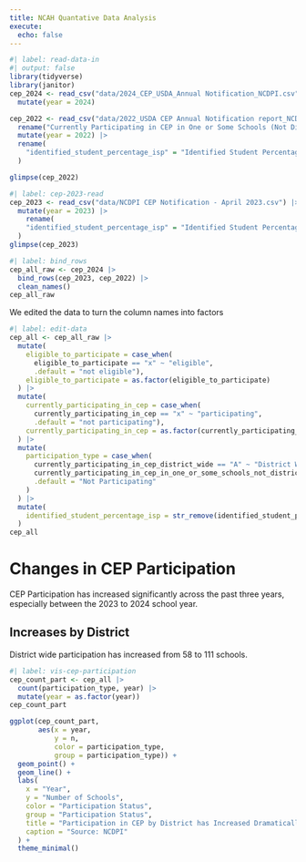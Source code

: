 ```yaml
---
title: NCAH Quantative Data Analysis
execute: 
  echo: false
---
```


```r
#| label: read-data-in
#| output: false
library(tidyverse)
library(janitor)
cep_2024 <- read_csv("data/2024_CEP_USDA_Annual Notification_NCDPI.csv") |> 
  mutate(year = 2024)

cep_2022 <- read_csv("data/2022_USDA CEP Annual Notification report_NCDPI.csv") |> 
  rename("Currently Participating in CEP in One or Some Schools (Not District-wide)" = "Currently Participating in CEP in One or Some Schools\n(Not District-wide)") |> 
  mutate(year = 2022) |> 
  rename(
    "identified_student_percentage_isp" = "Identified Student Percentage\r\n(ISP)"
  )

glimpse(cep_2022)
```
```r
#| label: cep-2023-read
cep_2023 <- read_csv("data/NCDPI CEP Notification - April 2023.csv") |> 
  mutate(year = 2023) |> 
    rename(
    "identified_student_percentage_isp" = "Identified Student Percentage\r\n(ISP)"
  )
glimpse(cep_2023)
```

```r
#| label: bind_rows
cep_all_raw <- cep_2024 |> 
  bind_rows(cep_2023, cep_2022) |> 
  clean_names() 
cep_all_raw
```

We edited the data to turn the column names into factors

```r
#| label: edit-data
cep_all <- cep_all_raw |> 
  mutate(
    eligible_to_participate = case_when(
      eligible_to_participate == "x" ~ "eligible",
      .default = "not eligible"),
    eligible_to_participate = as.factor(eligible_to_participate)
  ) |> 
  mutate(
    currently_participating_in_cep = case_when(
      currently_participating_in_cep == "x" ~ "participating",
      .default = "not participating"),
    currently_participating_in_cep = as.factor(currently_participating_in_cep)
  ) |> 
  mutate(
    participation_type = case_when(
      currently_participating_in_cep_district_wide == "A" ~ "District Wide",
      currently_participating_in_cep_in_one_or_some_schools_not_district_wide == "S" ~ "Some Schools",
      .default = "Not Participating"
    )
  ) |> 
  mutate(
    identified_student_percentage_isp = str_remove(identified_student_percentage_isp, "[%]")
  )
cep_all
```

# Changes in CEP Participation

CEP Participation has increased significantly across the past three years, especially between the 2023 to 2024 school year.

## Increases by District

District wide participation has increased from 58 to 111 schools.

```r
#| label: vis-cep-participation
cep_count_part <- cep_all |> 
  count(participation_type, year) |> 
  mutate(year = as.factor(year))
cep_count_part

ggplot(cep_count_part,
       aes(x = year,
           y = n,
           color = participation_type,
           group = participation_type)) +
  geom_point() +
  geom_line() +
  labs(
    x = "Year",
    y = "Number of Schools",
    color = "Participation Status",
    group = "Participation Status",
    title = "Participation in CEP by District has Increased Dramatically",
    caption = "Source: NCDPI"
  ) +
  theme_minimal()

```
